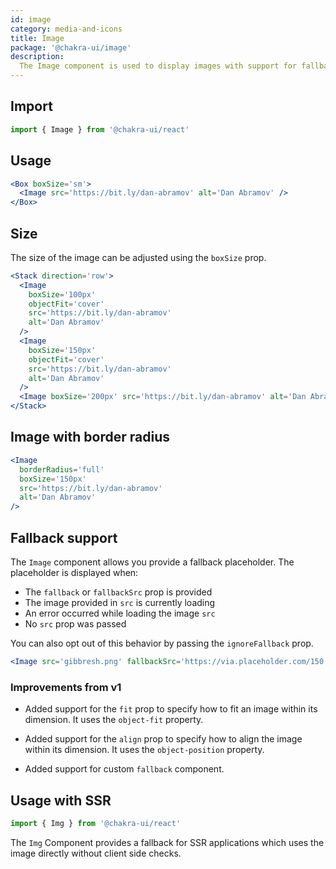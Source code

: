 ```yaml
---
id: image
category: media-and-icons
title: Image
package: '@chakra-ui/image'
description:
  The Image component is used to display images with support for fallback.
---
```


## Import

```js
import { Image } from '@chakra-ui/react'
```

## Usage

```jsx
<Box boxSize='sm'>
  <Image src='https://bit.ly/dan-abramov' alt='Dan Abramov' />
</Box>
```

## Size

The size of the image can be adjusted using the `boxSize` prop.

```jsx
<Stack direction='row'>
  <Image
    boxSize='100px'
    objectFit='cover'
    src='https://bit.ly/dan-abramov'
    alt='Dan Abramov'
  />
  <Image
    boxSize='150px'
    objectFit='cover'
    src='https://bit.ly/dan-abramov'
    alt='Dan Abramov'
  />
  <Image boxSize='200px' src='https://bit.ly/dan-abramov' alt='Dan Abramov' />
</Stack>
```

## Image with border radius

```jsx
<Image
  borderRadius='full'
  boxSize='150px'
  src='https://bit.ly/dan-abramov'
  alt='Dan Abramov'
/>
```

## Fallback support

The `Image` component allows you provide a fallback placeholder. The placeholder
is displayed when:

- The `fallback` or `fallbackSrc` prop is provided
- The image provided in `src` is currently loading
- An error occurred while loading the image `src`
- No `src` prop was passed

You can also opt out of this behavior by passing the `ignoreFallback` prop.

```jsx
<Image src='gibbresh.png' fallbackSrc='https://via.placeholder.com/150' />
```

### Improvements from v1

- Added support for the `fit` prop to specify how to fit an image within its
  dimension. It uses the `object-fit` property.

- Added support for the `align` prop to specify how to align the image within
  its dimension. It uses the `object-position` property.

- Added support for custom `fallback` component.

## Usage with SSR

```js
import { Img } from '@chakra-ui/react'
```

The `Img` Component provides a fallback for SSR applications which uses the
image directly without client side checks.
